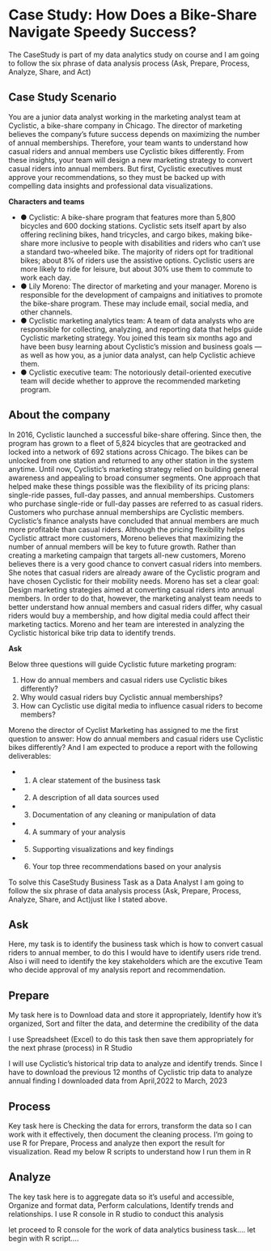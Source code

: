 # Case Study: How Does a Bike-Share Navigate Speedy Success?

The CaseStudy is part of my data analytics study on course and I am going to follow the six phrase of data analysis process (Ask, Prepare, Process, Analyze, Share, and Act)

## **Case Study Scenario**

You are a junior data analyst working in the marketing analyst team at Cyclistic, a bike-share company in Chicago. The director
of marketing believes the company’s future success depends on maximizing the number of annual memberships. Therefore,
your team wants to understand how casual riders and annual members use Cyclistic bikes differently. From these insights,
your team will design a new marketing strategy to convert casual riders into annual members. But first, Cyclistic executives
must approve your recommendations, so they must be backed up with compelling data insights and professional data
visualizations.

**Characters and teams**

+ ● Cyclistic: A bike-share program that features more than 5,800 bicycles and 600 docking stations. Cyclistic sets itself
apart by also offering reclining bikes, hand tricycles, and cargo bikes, making bike-share more inclusive to people with
disabilities and riders who can’t use a standard two-wheeled bike. The majority of riders opt for traditional bikes; about
8% of riders use the assistive options. Cyclistic users are more likely to ride for leisure, but about 30% use them to
commute to work each day.
+ ● Lily Moreno: The director of marketing and your manager. Moreno is responsible for the development of campaigns
and initiatives to promote the bike-share program. These may include email, social media, and other channels.
+ ● Cyclistic marketing analytics team: A team of data analysts who are responsible for collecting, analyzing, and
reporting data that helps guide Cyclistic marketing strategy. You joined this team six months ago and have been busy
learning about Cyclistic’s mission and business goals — as well as how you, as a junior data analyst, can help Cyclistic
achieve them.
+ ● Cyclistic executive team: The notoriously detail-oriented executive team will decide whether to approve the
recommended marketing program.


## **About the company**

In 2016, Cyclistic launched a successful bike-share offering. Since then, the program has grown to a fleet of 5,824 bicycles that
are geotracked and locked into a network of 692 stations across Chicago. The bikes can be unlocked from one station and
returned to any other station in the system anytime.
Until now, Cyclistic’s marketing strategy relied on building general awareness and appealing to broad consumer segments.
One approach that helped make these things possible was the flexibility of its pricing plans: single-ride passes, full-day passes,
and annual memberships. Customers who purchase single-ride or full-day passes are referred to as casual riders. Customers
who purchase annual memberships are Cyclistic members.
Cyclistic’s finance analysts have concluded that annual members are much more profitable than casual riders. Although the
pricing flexibility helps Cyclistic attract more customers, Moreno believes that maximizing the number of annual members will
be key to future growth. Rather than creating a marketing campaign that targets all-new customers, Moreno believes there is a
very good chance to convert casual riders into members. She notes that casual riders are already aware of the Cyclistic
program and have chosen Cyclistic for their mobility needs.
Moreno has set a clear goal: Design marketing strategies aimed at converting casual riders into annual members. In order to
do that, however, the marketing analyst team needs to better understand how annual members and casual riders differ, why
casual riders would buy a membership, and how digital media could affect their marketing tactics. Moreno and her team are
interested in analyzing the Cyclistic historical bike trip data to identify trends.


**Ask**

Below three questions will guide Cyclistic future marketing program:

1. How do annual members and casual riders use Cyclistic bikes differently?
2. Why would casual riders buy Cyclistic annual memberships?
3. How can Cyclistic use digital media to influence casual riders to become members?
 
 
 
 
Moreno the director of Cyclist Marketing has assigned to me the first question to answer: How do annual members and casual riders use Cyclistic bikes
differently?
And I am expected to produce a report with the following deliverables:

+ 1. A clear statement of the business task
+ 2. A description of all data sources used
+ 3. Documentation of any cleaning or manipulation of data
+ 4. A summary of your analysis
+ 5. Supporting visualizations and key findings
+ 6. Your top three recommendations based on your analysis


To solve this CaseStudy Business Task as a Data Analyst I am going to follow the six phrase of data analysis process (Ask, Prepare, Process, Analyze, Share, and Act)just like I stated above.




## Ask

Here, my task is to identify the business task which is how to convert casual riders to annual member, to do this I would have to identify users ride trend.
Also i will need to identify the key stakeholders which are the excutive Team who decide approval of my analysis report and recommendation.


## Prepare

My task here is to  Download data and store it appropriately, Identify how it’s organized, Sort and filter the data, and determine the credibility of the data
 
I use Spreadsheet (Excel) to do this task then save them appropriately for the next phrase (process) in R Studio
  
I will use Cyclistic’s historical trip data to analyze and identify trends. Since I have to download the previous 12 months of Cyclistic trip data to analyze annual finding 
I downloaded data from April,2022 to March, 2023


## Process

Key task here is Checking the data for errors, transform the data so I can work with it effectively, then document the cleaning process.
I'm going to use R for Prepare, Process and analyze then export the result for visualization.
Read my below R scripts to understand how I run them in R


## Analyze

The key task here is to aggregate data so it’s useful and accessible, Organize and format data, Perform calculations, Identify trends and relationships.
I use R console in R studio to conduct this analysis

let proceed to R console for the work of data analytics business task.... let begin with R script....






